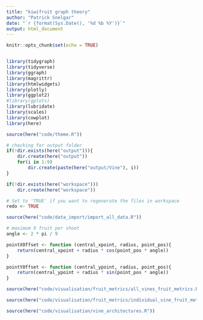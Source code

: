 ---
title: "kiwifruit graph theory"
author: "Patrick Snelgar"
date: "`r {format(Sys.Date(), '%d %b %Y')}`"
output: html_document
---

```{r setup, include=FALSE}
knitr::opts_chunk$set(echo = TRUE)


library(tidygraph)
library(tidyverse)
library(ggraph)
library(magrittr)
library(htmlwidgets)
library(plotly)
library(ggplot2)
#library(gplots)
library(lubridate)
library(scales)
library(cowplot)
library(here)

source(here("code/theme.R"))

# checking for output folder
if(!dir.exists(here("output"))){
	dir.create(here("output"))
	for(i in 1:9)
		dir.create(paste(here("output/Vine"), i))
} 

if(!dir.exists(here("workspace")))
	dir.create(here("workspace"))
```

```{r vine_data_import, echo = FALSE}
# Set to 'TRUE' if you want to regenerate the files in workspace
redo <- TRUE

source(here("code/data_import/import_all_data.R"))

```

```{r functions, echo = FALSE}

# maximum 9 fruit per shoot
angle <- 2 * pi / 9

pointXOffset <- function (central_xpoint, radius, point_pos){
	return(central_xpoint + radius * cos(point_pos * angle))
}

pointYOffset <- function (central_ypoint, radius, point_pos){
	return(central_ypoint + radius * sin(point_pos * angle))
}

```

```{r all_vines_plot, echo = FALSE}


source(here("code/visualisation/fruit_metrics/all_vines_fruit_metrics.R"))

```

```{r individual_vine_fruit_metrics, echo = FALSE}


source(here("code/visualisation/fruit_metrics/individual_vine_fruit_metrics.R"))

```

```{r vine_architectures, echo = FALSE}


source(here("code/visualisation/vine_architectures.R"))

```